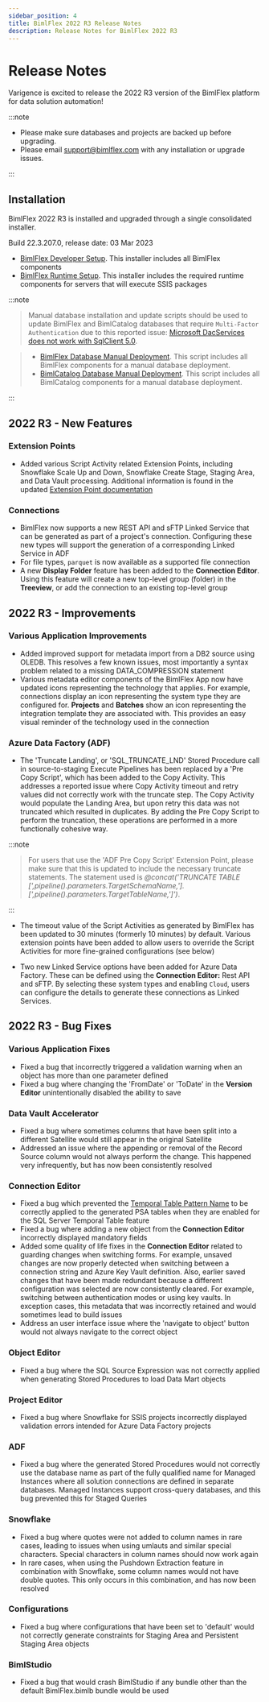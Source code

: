 ---
sidebar_position: 4
title: BimlFlex 2022 R3 Release Notes
description: Release Notes for BimlFlex 2022 R3
---

# Release Notes

Varigence is excited to release the 2022 R3 version of the BimlFlex platform for data solution automation!



:::note


* Please make sure databases and projects are backed up before upgrading.
* Please email support@bimlflex.com with any installation or upgrade issues.

:::


## Installation

BimlFlex 2022 R3 is installed and upgraded through a single consolidated installer.

<!--
MANUALLY UPDATE BUILD NUMBER UPON RELEASE
-->

Build 22.3.207.0, release date: 03 Mar 2023


* [BimlFlex Developer Setup](https://varigence.com/downloads/bimlflexdevsetup_22.3.207.0.exe). This installer includes all BimlFlex components
* [BimlFlex Runtime Setup](https://varigence.com/downloads/bimlflexruntimesetup_22.3.207.0.exe). This installer includes the required runtime components for servers that will execute SSIS packages



:::note

>Manual database installation and update scripts should be used to update BimlFlex and BimlCatalog databases that require `Multi-Factor Authentication` due to this reported issue: [Microsoft DacServices does not work with SqlClient 5.0](https://github.com/microsoft/DacFx/issues/126).


>* [BimlFlex Database Manual Deployment](https://varigence.com/downloads/manual-deploy-bimlflex.zip). This script includes all BimlFlex components for a manual database deployment.
>* [BimlCatalog Database Manual Deployment](https://varigence.com/downloads/manual-deploy-bimlcatalog.zip). This script includes all BimlCatalog components for a manual database deployment.

:::


## 2022 R3 - New Features

<!--
### Triggers

Azure Data Factory *Triggers* are now supported in BimlFlex, for Projects that are configured to generate Azure Data Factory or Mapping Data Flows output. When a Project has either the `Azure Data Factory (ADF)` or `Azure Mapping Data Flows (ADF)` Integration Template, the Trigger option will become available in the Batch Editor for the Batch that is associated with the Project.

The Trigger feature supports Tumbling Window and Scheduled triggers to be created in ADF. Additional configurations that can be applied in the same editor are:

* Name
* Start- and End Date (timestamps)
* Recurrence
* Delay
* Concurrency
* Retry configuration
* Runtime state
-->

### Extension Points

* Added various Script Activity related Extension Points, including Snowflake Scale Up and Down, Snowflake Create Stage, Staging Area, and Data Vault processing. Additional information is found in the updated [Extension Point documentation](../concepts/extension-points)

### Connections

* BimlFlex now supports a new REST API and sFTP Linked Service that can be generated as part of a project's connection. Configuring these new types will support the generation of a corresponding Linked Service in ADF
* For file types, `parquet` is now available as a supported file connection
* A new **Display Folder** feature has been added to the **Connection Editor**. Using this feature will create a new top-level group (folder) in the **Treeview**, or add the connection to an existing top-level group

## 2022 R3 - Improvements

### Various Application Improvements

* Added improved support for metadata import from a DB2 source using OLEDB. This resolves a few known issues, most importantly a syntax problem related to a missing DATA_COMPRESSION statement
* Various metadata editor components of the BimlFlex App now have updated icons representing the technology that applies. For example, connections display an icon representing the system type they are configured for. **Projects** and **Batches** show an icon representing the integration template they are associated with. This provides an easy visual reminder of the technology used in the connection

### Azure Data Factory (ADF)

* The 'Truncate Landing', or 'SQL_TRUNCATE_LND' Stored Procedure call in source-to-staging Execute Pipelines has been replaced by a 'Pre Copy Script', which has been added to the Copy Activity. This addresses a reported issue where Copy Activity timeout and retry values did not correctly work with the truncate step. The Copy Activity would populate the Landing Area, but upon retry this data was not truncated which resulted in duplicates. By adding the Pre Copy Script to perform the truncation, these operations are performed in a more functionally cohesive way.



:::note

>For users that use the 'ADF Pre Copy Script' Extension Point, please make sure that this is updated to include the necessary truncate statements. The statement used is _@concat('TRUNCATE TABLE [',pipeline().parameters.TargetSchemaName,'].[',pipeline().parameters.TargetTableName,']')_.

:::


* The timeout value of the Script Activities as generated by BimlFlex has been updated to 30 minutes (formerly 10 minutes) by default. Various extension points have been added to allow users to override the Script Activities for more fine-grained configurations (see below)

* Two new Linked Service options have been added for Azure Data Factory. These can be defined using the **Connection Editor:** Rest API and sFTP. By selecting these system types and enabling `Cloud`, users can configure the details to generate these connections as Linked Services.

## 2022 R3 - Bug Fixes

### Various Application Fixes

* Fixed a bug that incorrectly triggered a validation warning when an object has more than one parameter defined
* Fixed a bug where changing the 'FromDate' or 'ToDate' in the **Version Editor** unintentionally disabled the ability to save

### Data Vault Accelerator

* Fixed a bug where sometimes columns that have been split into a different Satellite would still appear in the original Satellite
* Addressed an issue where the appending or removal of the Record Source column would not always perform the change. This happened very infrequently, but has now been consistently resolved

### Connection Editor

* Fixed a bug which prevented the [Temporal Table Pattern Name](../reference-documentation/settings/PsaTemporalTableName) to be correctly applied to the generated PSA tables when they are enabled for the SQL Server Temporal Table feature
* Fixed a bug where adding a new object from the **Connection Editor** incorrectly displayed mandatory fields
* Added some quality of life fixes in the **Connection Editor** related to guarding changes when switching forms. For example, unsaved changes are now properly detected when switching between a connection string and Azure Key Vault definition. Also, earlier saved changes that have been made redundant because a different configuration was selected are now consistently cleared. For example, switching between authentication modes or using key vaults. In exception cases, this metadata that was incorrectly retained and would sometimes lead to build issues
* Address an user interface issue where the 'navigate to object' button would not always navigate to the correct object

### Object Editor

* Fixed a bug where the SQL Source Expression was not correctly applied when generating Stored Procedures to load Data Mart objects

### Project Editor

* Fixed a bug where Snowflake for SSIS projects incorrectly displayed validation errors intended for Azure Data Factory projects

### ADF

* Fixed a bug where the generated Stored Procedures would not correctly use the database name as part of the fully qualified name for Managed Instances where all solution connections are defined in separate databases. Managed Instances support cross-query databases, and this bug prevented this for Staged Queries

### Snowflake

* Fixed a bug where quotes were not added to column names in rare cases, leading to issues when using umlauts and similar special characters. Special characters in column names should now work again
* In rare cases, when using the Pushdown Extraction feature in combination with Snowflake, some column names would not have double quotes. This only occurs in this combination, and has now been resolved

### Configurations

* Fixed a bug where configurations that have been set to 'default' would not correctly generate constraints for Staging Area and Persistent Staging Area objects

### BimlStudio

* Fixed a bug that would crash BimlStudio if any bundle other than the default BimlFlex.bimlb bundle would be used
